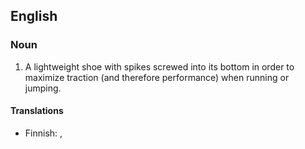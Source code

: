 ==English==

===Noun===
{{en-noun|head=[[track]] [[spike]]}}

# A lightweight shoe with spikes screwed into its bottom in order to maximize traction (and therefore performance) when running or jumping.

====Translations====
{{trans-top|lightweight shoe for running}}
* Finnish: {{t|fi|piikkikenkä}}, {{t+|fi|piikkari}}
{{trans-mid}}
{{trans-bottom}}